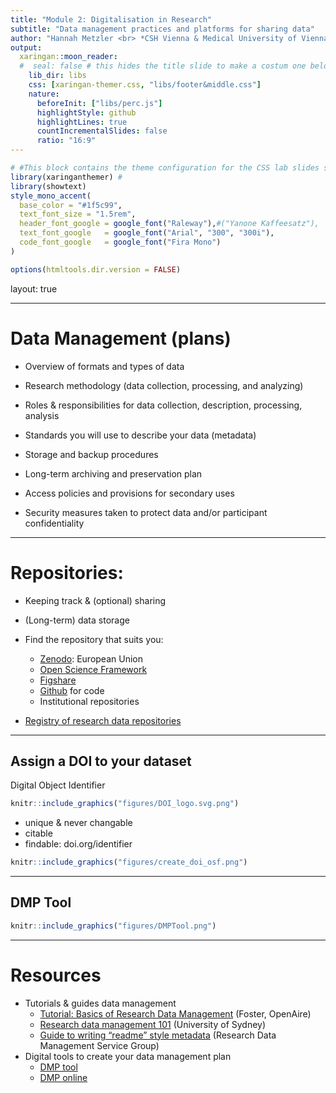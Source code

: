 ```yaml
---
title: "Module 2: Digitalisation in Research" 
subtitle: "Data management practices and platforms for sharing data"
author: "Hannah Metzler <br> *CSH Vienna & Medical University of Vienna*"
output:
  xaringan::moon_reader:
  #  seal: false # this hides the title slide to make a costum one below
    lib_dir: libs 
    css: [xaringan-themer.css, "libs/footer&middle.css"]
    nature:
      beforeInit: ["libs/perc.js"]
      highlightStyle: github
      highlightLines: true
      countIncrementalSlides: false
      ratio: "16:9"
---
```


```r
# #This block contains the theme configuration for the CSS lab slides style
library(xaringanthemer) #
library(showtext)
style_mono_accent(
  base_color = "#1f5c99",
  text_font_size = "1.5rem",
  header_font_google = google_font("Raleway"),#("Yanone Kaffeesatz"),
  text_font_google   = google_font("Arial", "300", "300i"),
  code_font_google   = google_font("Fira Mono")
)
```

```r
options(htmltools.dir.version = FALSE)
```

layout: true

---

# Data Management (plans)

 * Overview of formats and types of data
 
 * Research methodology (data collection, processing, and analyzing)
 
 * Roles & responsibilities for data collection, description, processing, analysis
 
 * Standards you will use to describe your data (metadata)
 
 * Storage and backup procedures 
 
 * Long-term archiving and preservation plan 
 
 * Access policies and provisions for secondary uses

 * Security measures taken to protect data and/or participant confidentiality


---

# Repositories: 

* Keeping track & (optional) sharing

* (Long-term) data storage

* Find the repository that suits you: 
    * [Zenodo](www.zenodo.org): European Union
    * [Open Science Framework](www.osf.io)
    * [Figshare](https://figshare.com/features)
    * [Github](www.github.com) for code
    * Institutional repositories
    
* [Registry of research data repositories](https://www.re3data.org/)

---

## Assign a DOI to your dataset

Digital Object Identifier
```r
knitr::include_graphics("figures/DOI_logo.svg.png")
```
  * unique & never changable
  * citable
  * findable: doi.org/identifier
  
```r
knitr::include_graphics("figures/create_doi_osf.png")
```

---

## DMP Tool

```r
knitr::include_graphics("figures/DMPTool.png")
```

---

# Resources

* Tutorials & guides data management
    * [Tutorial: Basics of Research Data Management](https://www.youtube.com/watch?v=3sDhQRIYUmA) (Foster, OpenAire)
    * [Research data management 101](https://www.youtube.com/watch?v=_pHVMwfOZf8) (University of Sydney)
    * [Guide to writing "readme" style metadata](https://data.research.cornell.edu/content/readme#bestpractices) (Research Data Management Service Group)
    
* Digital tools to create your data management plan
    * [DMP tool](https://dmptool.org)
    * [DMP online](https://dmponline.dcc.ac.uk/)



